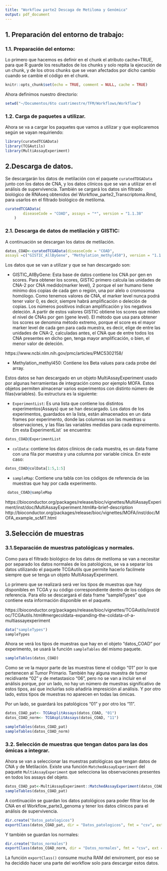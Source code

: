 ```yaml
---
title: "Workflow parte2 Descaga de Metiloma y Genómica"
output: pdf_document
---
```


## 1. Preparación del entorno de trabajo:

### 1.1. Preparación del entorno:

Lo primero que hacemos es definir en el chunk el atributo cache=TRUE, para que R guarde los resultados de los chunks y solo repita la ejecución de un chunk, y de los otros chunks que se vean afectados por dicho cambio cuando se cambie el código en el chunk.

```r
knitr::opts_chunk$set(echo = TRUE, comment = NULL, cache = TRUE)
```

Ahora definimos nuestro directorio:
```r
setwd("~/Documentos/6to cuatrimestre/TFM/Workflows/Workflow")
```

### 1.2. Carga de paquetes a utilizar.

Ahora se va a cargar los paquetes que vamos a utilizar y que explicaremos según se vayan requiriendo:

```r
library(curatedTCGAData)
library(TCGAutils)
library(MultiAssayExperiment)
```

## 2.Descarga de datos.

Se descargarán los datos de metilación con el paquete `curatedTDGAData` junto con los datos de CNA, y los datos clínicos que se van a utilizar en el análisis de supervivencia. También se cargará los datos sin filtrado biológico de RNAseq obtenidos del Workflow_parte2_Transcriptoma.Rmd, para usarlos en el filtrado biológico de metiloma.

```r
curatedTCGAData(
        diseaseCode = "COAD", assays = "*", version = "1.1.38"
    )
```

### 2.1. Descarga de datos de metilación y GISTIC:

A continuación se descargan los datos de metilación.
```r
datos_COAD<-curatedTCGAData(diseaseCode = "COAD", 
assays =c("GISTIC_AllByGene", "Methylation_methyl450"), version = "1.1.38",dry.run = FALSE)
```

Los datos que se van a utilizar y que se han descargado son:

* GISTIC_AllByGene: Esta base de datos contiene los CNA por gen en scores. Para obtener los scores, GISTIC primero calcula las unidades de CNA-2 por CNA medido(marker level), 2 porque el ser humano tiene mínimo dos copias de cada gen o región, una por alelo o cromosoma homólogo. Como tenemos valores de CNA, el marker level nunca podrá tener valor 0, es decir, siempre habrá amplificación o deleción de copias. Los números positivos indican amplificación y los negativos deleción. A partir de estos valores GISTIC obtiene los scores que miden el nivel de CNAs por gen (gene level). El método que usa para obtener los scores se denomina método extremo, porque el score es el mayor marker level de cada gen para cada muestra, es decir, elige de entre las unidades de CNA-2, calculadas antes, el CNA que de entre todos los CNA presentes en dicho gen, tenga mayor amplificación, o bien, el menor valor de deleción. 

https://www.ncbi.nlm.nih.gov/pmc/articles/PMC5302158/

* Methylation_methyl450: Contiene los Beta values para cada probe del array. 

Estos datos se han descargado en un objeto MultiAssayExperiment usado por algunas herramientas de integración como por ejemplo MOFA. Estos objetos permiten almacenar varios experimentos con distinto número de filas(variables). Su estructura es la siguiente:

* `ExperimentList`: Es una lista que contiene los distintos experimentos(Assays) que se han descargado. Los datos de los experimentos, guardados en la lista, están almacenados en un data frames por experimento, donde las columnas son las muestras u observaciones, y las filas las variables medidas para cada expreimento. Em esta ÈxperimentList` se encuentra:

```r
datos_COAD@ExperimentList
```

* `colData`: contiene los datos clínicos de cada muestra, es un data frame con una fila por muestra y una columna por variable cínica. En este caso:

```r
datos_COAD@colData[1:5,1:5]
```

* `sampleMap`: Contiene una tabla con los códigos de referencia de las muestras que hay por cada experimento.

```r
 datos_COAD@sampleMap
```

https://bioconductor.org/packages/release/bioc/vignettes/MultiAssayExperiment/inst/doc/MultiAssayExperiment.html#a-brief-description
http://bioconductor.org/packages/release/bioc/vignettes/MOFA/inst/doc/MOFA_example_scMT.html

## 3.Selección de muestras

### 3.1.Separación de muestras patológicas y normales.

Como para el filtrado biológico de los datos de metiloma se van a necesitar por separado los datos normales de los patológicos, se va a separar los datos utilizando el paquete TCGAutils que permite hacerlo facilmete siempre que se tenga un objeto MultiAssayExperiment.

Lo primero que se realizará será ver los tipos de muestras que hay disponibles en TCGA y su código correspondiente dentro de los códigos de referencia. Para ello se descargará el data frame "sampleTypes" que contiene esta información disponible en el paquete. 

https://bioconductor.org/packages/release/bioc/vignettes/TCGAutils/inst/doc/TCGAutils.html#mergecoldata-expanding-the-coldata-of-a-multiassayexperiment

```r
data("sampleTypes")
sampleTypes
```

Ahora se verá los tipos de muestras que hay en el objeto "datos_COAD" por experimento, se usará la función `sampleTables` del mismo paquete.

```r
sampleTables(datos_COAD)
```
Como se ve la mayor parte de las muestras tiene el código "01" por lo que pertenecen al Tumor Primario. También hay alguna muestra de tumor recidivante "02" y de metastasico "06", pero no se van a incluir en el análisis porque, por un lado, no hay un número de muestras significativo de estos tipos, así que incluirlas solo añadiría impresición al análisis. Y por otro lado, estos tipos de muestras no aparecen en todas las ómicas.

Por un lado, se guardará los patológicos "01" y por otro los "11". 

```r
datos_COAD_pat<- TCGAsplitAssays(datos_COAD, "01")
datos_COAD_norm<- TCGAsplitAssays(datos_COAD, "11")
```

```r
sampleTables(datos_COAD_pat)
sampleTables(datos_COAD_norm)
```

### 3.2. Selección de muestras que tengan datos para las dos ómicas a integrar.

Ahora se van a seleccionar las muestras patológicas que tengan datos de CNA y de Metilación.  Existe una función `MatchedAssayExperiment` del paquete `MultiAssayExperiment` que selecciona las observaciones presentes en todos los assays del objeto. 

```r
datos_COAD_pat<-MultiAssayExperiment::MatchedAssayExperiment(datos_COAD_pat)
sampleTables(datos_COAD_pat)
```

A continuación se guardan los datos patológicos para poder filtrar los de CNA en el Workflow_parte3_genoma y tener los datos clínicos para el análisis de supervivencia.

```r
dir.create("Datos_patologicos")
exportClass(datos_COAD_pat, dir = "Datos_patologicos", fmt = "csv", ext = ".csv")
```

Y también se guardan los normales:

```r
dir.create("Datos_normales")
exportClass(datos_COAD_norm, dir = "Datos_normales", fmt = "csv", ext = ".csv")

```

La función `exportClass()` consume mucha RAM del enviroment, por eso se ha decidido hacer una parte del workflow solo para descargar estos datos.
